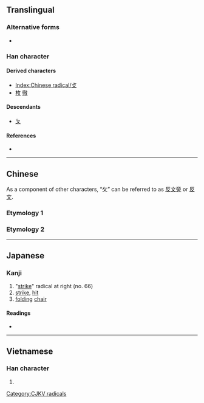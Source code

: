 {{also|ㄆ|夊|夂}}
{{character info/new}}
==Translingual==
{{stroke order|type=animate}}

===Alternative forms===
* {{l|mul|攴}}

===Han character===
{{Han char|rn=66|rad=攴|as=00|sn=4|four=|canj=OK,XOK}}

====Derived characters====
* [[Index:Chinese radical/攴]] {{qualifier|most characters with radical 攴 use the form 攵}}
* [[枚]] [[徹]]

====Descendants====
* [[ㄆ]]

====References====
* {{Han ref|kx=0468.050|dkj=13109|dj=0815.340|hdz=21447.090|uh=6535|ud=25909}}

----

==Chinese==
As a component of other characters, “攵” can be referred to as [[反文旁]] or [[反文]].

===Etymology 1===
{{zh-see|攴|v}}

===Etymology 2===
{{zh-see|文|v}}

----

==Japanese==

===Kanji===
{{ja-kanji|grade=|rs=攴00}}

# "[[strike]]" radical at right (no. 66)
# [[strike]], [[hit]]
# [[folding]] [[chair]]

====Readings====
* {{ja-readings|on=[[ぼく]] (boku), [[はく]] (haku), [[ほく]] (hoku)|kun=[[うつ]] (utsu)}}

----

==Vietnamese==

===Han character===
{{vi-readings|rs=攴00|hanviet=[[phộc]], [[truy]]}}

# {{defn|lang=vi|sort=攴00}}

[[Category:CJKV radicals]]

{{cln|vi|Han tu}}
